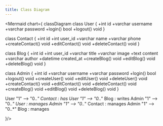---
title: Class Diagram
---


<Mermaid chart={
classDiagram
  class User {
    +int id
    +varchar username
    +varchar password
    +login() bool
    +logout() void
  }

  class Contact {
    +int id
    +int user_id
    +varchar name
    +varchar phone
    +createContact() void
    +editContact() void
    +deleteContact() void
  }

  class Blog {
    +int id
    +int user_id
    +varchar title
    +varchar image
    +text content
    +varchar author
    +datetime created_at
    +createBlog() void
    +editBlog() void
    +deleteBlog() void
  }

  class Admin {
    +int id
    +varchar username
    +varchar password
    +login() bool
    +logout() void
    +createUser() void
    +editUser() void
    +deleteUser() void
    +createContact() void
    +editContact() void
    +deleteContact() void
    +createBlog() void
    +editBlog() void
    +deleteBlog() void
  }

  User "1" --> "0..*" Contact : has
  User "1" --> "0..*" Blog : writes
  Admin "1" --> "0..*" User : manages
  Admin "1" --> "0..*" Contact : manages
  Admin "1" --> "0..*" Blog : manages

}/>